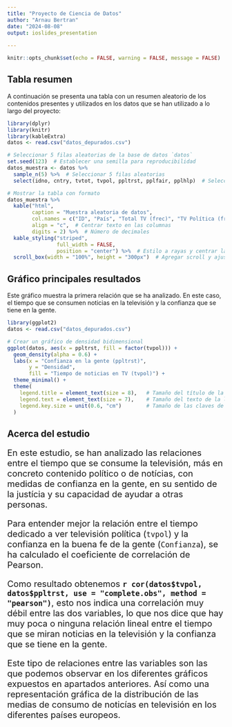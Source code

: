 ```yaml
---
title: "Proyecto de Ciencia de Datos"
author: "Arnau Bertran"
date: "2024-08-08"
output: ioslides_presentation
  
---
```

```r
knitr::opts_chunk$set(echo = FALSE, warning = FALSE, message = FALSE)
```

## Tabla resumen

A continuación se presenta una tabla con un resumen aleatorio de los contenidos presentes y utilizados en los datos que se han utilizado a lo largo del proyecto:

```r
library(dplyr)
library(knitr)
library(kableExtra)
datos <- read.csv("datos_depurados.csv")

# Seleccionar 5 filas aleatorias de la base de datos `datos`
set.seed(123)  # Establecer una semilla para reproducibilidad
datos_muestra <- datos %>%
  sample_n(5) %>%  # Seleccionar 5 filas aleatorias
  select(idno, cntry, tvtot, tvpol, ppltrst, pplfair, pplhlp)  # Seleccionar columnas especificadas

# Mostrar la tabla con formato
datos_muestra %>%
  kable("html", 
        caption = "Muestra aleatoria de datos",
        col.names = c("ID", "País", "Total TV (frec)", "TV Política (frec)", "Confianza", "Justicia", "Ayuda"),  # Nombres de columnas
        align = "c",  # Centrar texto en las columnas
        digits = 2) %>%  # Número de decimales
  kable_styling("striped", 
                full_width = FALSE, 
                position = "center") %>%  # Estilo a rayas y centrar la tabla
  scroll_box(width = "100%", height = "300px")  # Agregar scroll y ajustar tamaño
```



## Gráfico principales resultados

Este gráfico muestra la primera relación que se ha analizado. En este caso, el tiempo que se consumen noticias en la televisión y la confianza que se tiene en la gente.

```r

library(ggplot2)
datos <- read.csv("datos_depurados.csv")

# Crear un gráfico de densidad bidimensional
ggplot(datos, aes(x = ppltrst, fill = factor(tvpol))) +
  geom_density(alpha = 0.6) +
  labs(x = "Confianza en la gente (ppltrst)",
       y = "Densidad",
       fill = "Tiempo de noticias en TV (tvpol)") +
  theme_minimal() +
  theme(
    legend.title = element_text(size = 8),   # Tamaño del título de la leyenda
    legend.text = element_text(size = 7),    # Tamaño del texto de la leyenda
    legend.key.size = unit(0.6, "cm")        # Tamaño de las claves de la leyenda
  )
```


## Acerca del estudio


<p style="font-size: 20px;">En este estudio, se han analizado las relaciones entre el tiempo que se consume la televisión, más en concreto contenido
político o de notícias, con medidas de confianza en la gente, en su sentido de la justícia y su capacidad de ayudar a otras personas.</p>


<p style="font-size: 20px;">Para entender mejor la relación entre el tiempo dedicado a ver televisión política (`tvpol`) y la confianza en la buena fe de la gente (`Confianza`), se ha calculado el coeficiente de correlación de Pearson. </p>

<p style="font-size: 20px;">
Como resultado obtenemos **`r cor(datos$tvpol, datos$ppltrst, use = "complete.obs", method = "pearson")`**, esto nos indica una correlación muy débil entre las dos variables, lo que nos dice que hay muy poca o ninguna relación lineal entre el tiempo que se miran noticias en la televisión y la confianza que se tiene en la gente.
</p>

<p style="font-size: 20px;">Este tipo de relaciones entre las variables son las que podemos observar en los diferentes gráficos expuestos en apartados anteriores. Así como una representación gráfica de la distribución de las medias de consumo de noticías en televisión en los diferentes países europeos. </p>